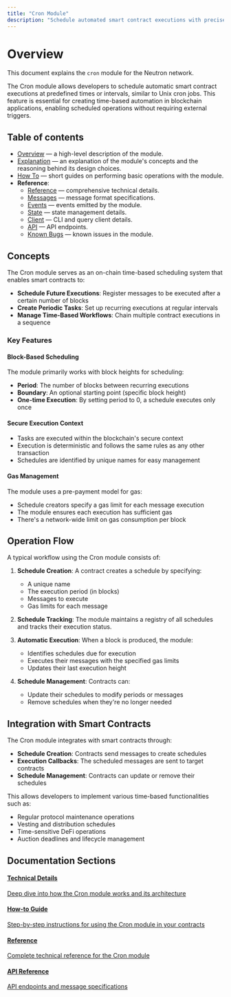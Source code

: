 ```yaml
---
title: "Cron Module"
description: "Schedule automated smart contract executions with precise timing"
---
```


# Overview

This document explains the `cron` module for the Neutron network.

The Cron module allows developers to schedule automatic smart contract executions at predefined times or intervals, similar to Unix cron jobs. This feature is essential for creating time-based automation in blockchain applications, enabling scheduled operations without requiring external triggers.

## Table of contents

- [Overview](/developers/modules/cron/overview) — a high-level description of the module.
- [Explanation](/developers/modules/cron/explanation) — an explanation of the module's concepts and the reasoning behind its design choices.
- [How To](/developers/modules/cron/how-to) — short guides on performing basic operations with the module.
- **Reference**:
  - [Reference](/developers/modules/cron/reference) — comprehensive technical details.
  - [Messages](/developers/modules/cron/messages) — message format specifications.
  - [Events](/developers/modules/cron/events) — events emitted by the module.
  - [State](/developers/modules/cron/state) — state management details.
  - [Client](/developers/modules/cron/client) — CLI and query client details.
  - [API](/developers/modules/cron/api) — API endpoints.
  - [Known Bugs](/developers/modules/cron/known-bugs) — known issues in the module.

## Concepts

The Cron module serves as an on-chain time-based scheduling system that enables smart contracts to:

- **Schedule Future Executions**: Register messages to be executed after a certain number of blocks
- **Create Periodic Tasks**: Set up recurring executions at regular intervals
- **Manage Time-Based Workflows**: Chain multiple contract executions in a sequence

### Key Features

#### Block-Based Scheduling

The module primarily works with block heights for scheduling:

- **Period**: The number of blocks between recurring executions
- **Boundary**: An optional starting point (specific block height)
- **One-time Execution**: By setting period to 0, a schedule executes only once

#### Secure Execution Context

- Tasks are executed within the blockchain's secure context
- Execution is deterministic and follows the same rules as any other transaction
- Schedules are identified by unique names for easy management

#### Gas Management

The module uses a pre-payment model for gas:

- Schedule creators specify a gas limit for each message execution
- The module ensures each execution has sufficient gas
- There's a network-wide limit on gas consumption per block

## Operation Flow

A typical workflow using the Cron module consists of:

1. **Schedule Creation**: A contract creates a schedule by specifying:
   - A unique name
   - The execution period (in blocks)
   - Messages to execute
   - Gas limits for each message

2. **Schedule Tracking**: The module maintains a registry of all schedules and tracks their execution status.

3. **Automatic Execution**: When a block is produced, the module:
   - Identifies schedules due for execution
   - Executes their messages with the specified gas limits
   - Updates their last execution height

4. **Schedule Management**: Contracts can:
   - Update their schedules to modify periods or messages
   - Remove schedules when they're no longer needed

## Integration with Smart Contracts

The Cron module integrates with smart contracts through:

- **Schedule Creation**: Contracts send messages to create schedules
- **Execution Callbacks**: The scheduled messages are sent to target contracts
- **Schedule Management**: Contracts can update or remove their schedules

This allows developers to implement various time-based functionalities such as:

- Regular protocol maintenance operations
- Vesting and distribution schedules
- Time-sensitive DeFi operations
- Auction deadlines and lifecycle management

## Documentation Sections

<div className="grid grid-cols-1 md:grid-cols-2 gap-6 mt-6 mb-8">
  <a className="flex flex-col p-5 border border-gray-200 dark:border-gray-800 rounded-lg hover:bg-gray-50 dark:hover:bg-gray-900" href="/developers/modules/cron/explanation">
    <h4 className="font-semibold mb-2">Technical Details</h4>
    <p className="text-sm">Deep dive into how the Cron module works and its architecture</p>
  </a>
  
  <a className="flex flex-col p-5 border border-gray-200 dark:border-gray-800 rounded-lg hover:bg-gray-50 dark:hover:bg-gray-900" href="/developers/modules/cron/how-to">
    <h4 className="font-semibold mb-2">How-to Guide</h4>
    <p className="text-sm">Step-by-step instructions for using the Cron module in your contracts</p>
  </a>
  
  <a className="flex flex-col p-5 border border-gray-200 dark:border-gray-800 rounded-lg hover:bg-gray-50 dark:hover:bg-gray-900" href="/developers/modules/cron/reference">
    <h4 className="font-semibold mb-2">Reference</h4>
    <p className="text-sm">Complete technical reference for the Cron module</p>
  </a>
  
  <a className="flex flex-col p-5 border border-gray-200 dark:border-gray-800 rounded-lg hover:bg-gray-50 dark:hover:bg-gray-900" href="/developers/modules/cron/api">
    <h4 className="font-semibold mb-2">API Reference</h4>
    <p className="text-sm">API endpoints and message specifications</p>
  </a>
</div> 